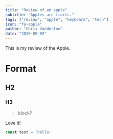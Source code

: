 ```yaml
---
title: "Review of an apple"
subtitle: "Apples are fruits."
tags: ["review", "apple", "keyboard", "tech"]
icon: "fa-apple"
author: "Chris Vanderloo"
date: "2020-09-09"
---
```


This is my review of the Apple.

# Format
## H2
### H3
> block?

Love it!

```javascript
const test = 'hello'
```